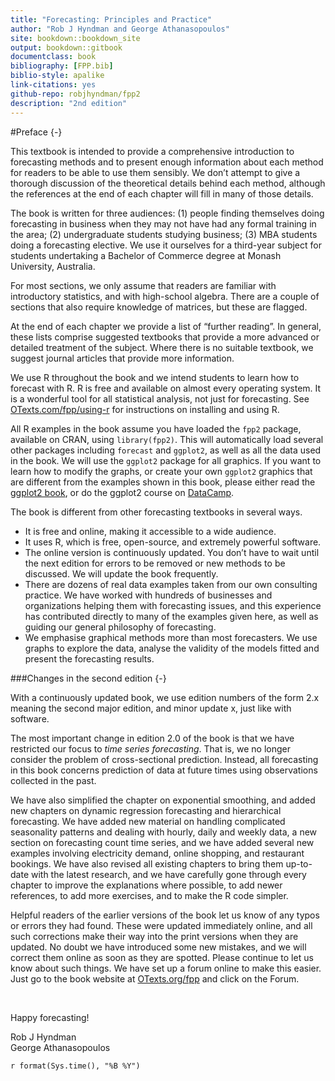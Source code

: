 ```yaml
--- 
title: "Forecasting: Principles and Practice"
author: "Rob J Hyndman and George Athanasopoulos"
site: bookdown::bookdown_site
output: bookdown::gitbook
documentclass: book
bibliography: [FPP.bib]
biblio-style: apalike
link-citations: yes
github-repo: robjhyndman/fpp2
description: "2nd edition"
---
```


#Preface {-}

This textbook is intended to provide a comprehensive introduction to forecasting methods and to present enough information about each method for readers to be able to use them sensibly. We don't attempt to give a thorough discussion of the theoretical details behind each method, although the references at the end of each chapter will fill in many of those details.

The book is written for three audiences: (1)&nbsp;people finding themselves doing forecasting in business when they may not have had any formal training in the area; (2)&nbsp;undergraduate students studying business; (3)&nbsp;MBA students doing a forecasting elective. We use it ourselves for a third-year subject for students undertaking a Bachelor of Commerce degree at Monash University, Australia.

For most sections, we only assume that readers are familiar with introductory statistics, and with high-school algebra. There are a couple of sections that also require knowledge of matrices, but these are flagged.

At the end of each chapter we provide a list of "further reading". In general, these lists comprise suggested textbooks that provide a more advanced or detailed treatment of the subject. Where there is no suitable textbook, we suggest journal articles that provide more information.

We use R throughout the book and we intend students to learn how to forecast with R. R is free and available on almost every operating system. It is a wonderful tool for all statistical analysis, not just for forecasting. See [OTexts.com/fpp/using-r](http://otexts.com/fpp/using-r) for instructions on installing and using R.

All R examples in the book assume you have loaded the `fpp2` package, available on CRAN, using `library(fpp2)`. This will automatically load several other packages including `forecast` and `ggplot2`, as well as all the data used in the book. We will use the `ggplot2` package for all graphics. If you want to learn how to modify the graphs, or create your own `ggplot2` graphics that are different from the examples shown in this book, please either read the [ggplot2 book](https://www.amazon.com/dp/0387981403?tag=otexts-20), or do the ggplot2 course on [DataCamp](https://www.datacamp.com/courses/data-visualization-with-ggplot2-1).

The book is different from other forecasting textbooks in several ways.

 * It is free and online, making it accessible to a wide audience.
 * It uses R, which is free, open-source, and extremely powerful software.
 * The online version is continuously updated. You don't have to wait until the next edition for errors to be removed or new methods to be discussed. We will update the book frequently.
 * There are dozens of real data examples taken from our own consulting practice. We have worked with hundreds of businesses and organizations helping them with forecasting issues, and this experience has contributed directly to many of the examples given here, as well as guiding our general philosophy of forecasting.
 * We emphasise graphical methods more than most forecasters. We use graphs to explore the data, analyse the validity of the models fitted and present the forecasting results.

###Changes in the second edition {-}

With a continuously updated book, we use edition numbers of the form 2.x meaning the second major edition, and minor update x, just like with software.

The most important change in edition 2.0 of the book is that we have restricted our focus to *time series forecasting*. That is, we no longer consider the problem of cross-sectional prediction. Instead, all forecasting in this book concerns prediction of data at future times using observations collected in the past.

We have also simplified the chapter on exponential smoothing, and added new chapters on dynamic regression forecasting and hierarchical forecasting. We have added new material on handling complicated seasonality patterns and dealing with hourly, daily and weekly data, a new section on forecasting count time series, and we have added several new examples involving electricity demand, online shopping, and restaurant bookings. We have also revised all existing chapters to bring them up-to-date with the latest research, and we have carefully gone through every chapter to improve the explanations where possible, to add newer references, to add more exercises, and to make the R code simpler.

Helpful readers of the earlier versions of the book let us know of any typos or errors they had found. These were updated immediately online, and all such corrections make their way into the print versions when they are updated. No doubt we have introduced some new mistakes, and we will correct them online as soon as they are spotted. Please continue to let us know about such things. We have set up a forum online to make this easier. Just go to the book website at [OTexts.org/fpp](http://OTexts.org/fpp) and click on the Forum.


&nbsp;

Happy forecasting!

Rob J Hyndman<br>
George Athanasopoulos

`r format(Sys.time(), "%B %Y")`
